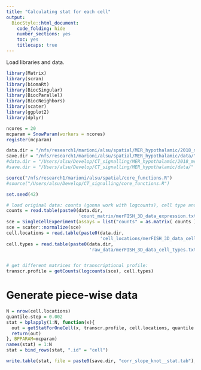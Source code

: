 ```yaml
---
title: "Calculating stat for each cell"
output:
  BiocStyle::html_document:
    code_folding: hide
    number_sections: yes
    toc: yes  
    titlecaps: true
---
```

Load libraries and data.

```r

library(Matrix)
library(scran)
library(biomaRt)
library(BiocSingular)
library(BiocParallel)
library(BiocNeighbors)
library(scater)
library(ggplot2)
library(dplyr)

ncores = 20
mcparam = SnowParam(workers = ncores)
register(mcparam)

data.dir = "/nfs/research1/marioni/alsu/spatial/MER_hypothalamic/2018_merFISH_science_hypo_preoptic/"
save.dir = "/nfs/research1/marioni/alsu/spatial/MER_hypothalamic/data/"
#data.dir = "/Users/alsu/Develop/CT_signalling/MER_hypothalamic/2018_merFISH_science_hypo_preoptic/"
#save.dir = "/Users/alsu/Develop/CT_signalling/MER_hypothalamic/data/"

source("/nfs/research1/marioni/alsu/spatial/core_functions.R")
#source("/Users/alsu/Develop/CT_signalling/core_functions.R")

set.seed(42)

# load original data: counts (gonna work with logcounts), cell type and cell locations
counts = read.table(paste0(data.dir,
                           'count_matrix/merFISH_3D_data_expression.txt'), header=T, sep="\t")
sce = SingleCellExperiment(assays = list("counts" = as.matrix( counts )))
sce = scater::normalize(sce)
cell.locations = read.table(paste0(data.dir,
                                   'cell_locations/merFISH_3D_data_cell_locations.txt'), header=T, sep="\t")
cell.types = read.table(paste0(data.dir,
                               'raw_data/merFISH_3D_data_cell_types.txt'), header=T, sep="\t")


# get different matrices for transcriptional profile: 
transcr.profile = getCounts(logcounts(sce), cell.types)

```

# Generate piece-wise data 

```r

N = nrow(cell.locations)
quantile.step = 0.002
stat = bplapply(1:N, function(x){
  out = getStatForOneCell(x, transcr.profile, cell.locations, quantile.step) 
  return(out)
}, BPPARAM=mcparam)
names(stat) = 1:N
stat = bind_rows(stat, ".id" = "cell")

write.table(stat, file = paste0(save.dir, "corr_slope_knot__stat.tab"), row.names = F, col.names = T, quote = F, sep = "\t")

```
